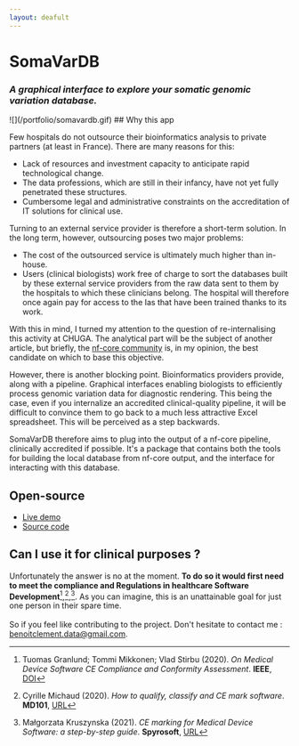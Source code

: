 ```yaml
---
layout: deafult
---
```


# SomaVarDB 
<div> <h3><i>A graphical interface to explore your somatic genomic variation database.</i></h3></div>
![](/portfolio/somavardb.gif)
## Why this app

Few hospitals do not outsource their bioinformatics analysis to private partners (at least in France). There are many reasons for this:

- Lack of resources and investment capacity to anticipate rapid technological change.
- The data professions, which are still in their infancy, have not yet fully penetrated these structures. 
- Cumbersome legal and administrative constraints on the accreditation of IT solutions for clinical use. 

Turning to an external service provider is therefore a short-term solution. In the long term, however, outsourcing poses two major problems:

- The cost of the outsourced service is ultimately much higher than in-house.
- Users (clinical biologists) work free of charge to sort the databases built by these external service providers from the raw data sent to them by the hospitals to which these clinicians belong. 
The hospital will therefore once again pay for access to the Ias that have been trained thanks to its work.

With this in mind, I turned my attention to the question of re-internalising this activity at CHUGA. 
The analytical part will be the subject of another article, but briefly, 
the [nf-core community](https://nf-co.re/) is, in my opinion, the best candidate on which to base this objective. 

However, there is another blocking point. Bioinformatics providers provide, along with a pipeline. 
Graphical interfaces enabling biologists to efficiently process genomic variation data for diagnostic rendering. This being the case, even if you internalize an accredited clinical-quality pipeline, it will be difficult to convince them to go back to a much less attractive Excel spreadsheet. This will be perceived as a step backwards.

SomaVarDB therefore aims to plug into the output of a nf-core pipeline, clinically accredited if possible. 
It's a package that contains both the tools for building the local database from nf-core output, 
and the interface for interacting with this database.

## Open-source

- [Live demo](http://localhost:8080/app/SomaVarDB)
- [Source code](https://github.com/clbenoit/SomaVarDB)

## Can I use it for clinical purposes ?

Unfortunately the answer is no at the moment. **To do so it would first need to meet the compliance and 
Regulations in healthcare Software Development**[^1],[^2],[^3]. 
As you can imagine, this is an unattainable goal for just one person in their spare time.  <br/><br/>
So if you feel like contributing to the project. Don't hesitate to contact me :
 [benoitclement.data@gmail.com](mailto:benoitclement.data@gmail.com).

[^1]: Tuomas Granlund; Tommi Mikkonen; Vlad Stirbu (2020). *On Medical Device Software CE Compliance and Conformity Assessment*. **IEEE**, [DOI](https://doi.org/10.1109/ICSA-C50368.2020.00040/)
[^2]:  Cyrille Michaud (2020). *How to qualify, classify and CE mark software*. **MD101**, [URL](https://blog.cm-dm.com/pages/How-to-qualify%2C-classify-and-CE-mark-software)
[^3]:  Małgorzata Kruszynska (2021). *CE marking for Medical Device Software: a step-by-step guide*. **Spyrosoft**, [URL](https://spyro-soft.com/blog/healthcare/ce-marking-for-medical-device-software)



